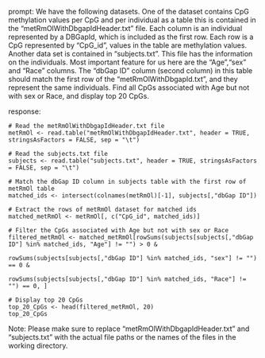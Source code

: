 prompt:
We have the following datasets. One of the dataset contains CpG methylation values per CpG and per individual as a table this is contained in the “metRmOlWithDbgapIdHeader.txt” file. Each column is an individual represented by a DBGapId, which is included as the first row. Each row is a CpG represented by "CpG_id", values in the table are methylation values. Another data set is contained in “subjects.txt”. This file has the information on the individuals. Most important feature for us here are the "Age","sex" and "Race" columns. The "dbGap ID" column (second column) in this table should match the first row of the "metRmOlWithDbgapId.txt", and they represent the same individuals. Find all CpGs associated with Age but not with sex or Race, and display top 20 CpGs.

response:
```
# Read the metRmOlWithDbgapIdHeader.txt file
metRmOl <- read.table("metRmOlWithDbgapIdHeader.txt", header = TRUE, stringsAsFactors = FALSE, sep = "\t")

# Read the subjects.txt file
subjects <- read.table("subjects.txt", header = TRUE, stringsAsFactors = FALSE, sep = "\t")

# Match the dbGap ID column in subjects table with the first row of metRmOl table
matched_ids <- intersect(colnames(metRmOl)[-1], subjects[,"dbGap ID"])

# Extract the rows of metRmOl dataset for matched ids
matched_metRmOl <- metRmOl[, c("CpG_id", matched_ids)]

# Filter the CpGs associated with Age but not with sex or Race
filtered_metRmOl <- matched_metRmOl[rowSums(subjects[subjects[,"dbGap ID"] %in% matched_ids, "Age"] != "") > 0 &
                                      rowSums(subjects[subjects[,"dbGap ID"] %in% matched_ids, "sex"] != "") == 0 &
                                      rowSums(subjects[subjects[,"dbGap ID"] %in% matched_ids, "Race"] != "") == 0, ]

# Display top 20 CpGs
top_20_CpGs <- head(filtered_metRmOl, 20)
top_20_CpGs
```
Note: Please make sure to replace "metRmOlWithDbgapIdHeader.txt" and "subjects.txt" with the actual file paths or the names of the files in the working directory.
